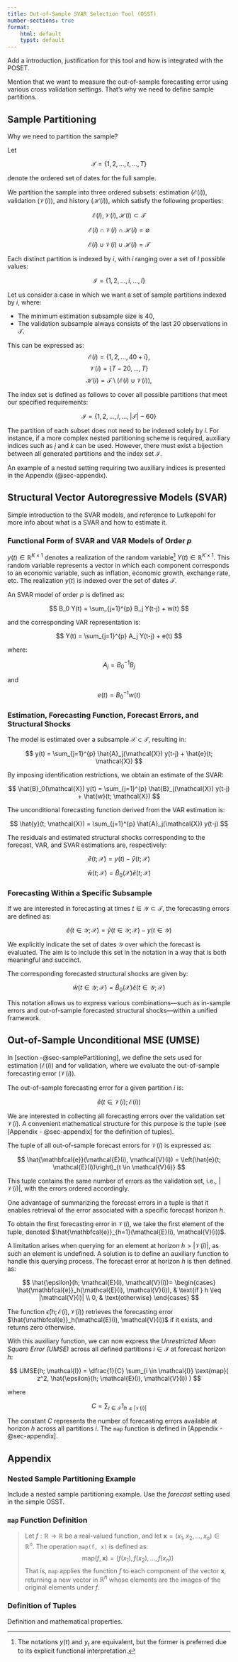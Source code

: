 ```yaml
---
title: Out-of-Sample SVAR Selection Tool (OSST)
number-sections: true
format: 
    html: default
    typst: default
---
```


::: {.callout-warning title="Include"}
Add a introduction, justification for this tool and how is integrated with the POSET.

Mention that we want to measure the out-of-sample forecasting error using various cross validation settings. That's why we need to define sample partitions.
:::

## Sample Partitioning {#sec-samplePartitioning}

::: {.callout-warning title="Include"}
Why we need to partition the sample?
:::

Let

$$
\mathcal{T} = \lbrace 1, 2, \dots, t , \dots, T \rbrace
$$

denote the ordered set of dates for the full sample.

We partition the sample into three ordered subsets: estimation ($\mathcal{E}(i)$), validation ($\mathcal{V}(i)$), and history ($\mathcal{H}(i)$), which satisfy the following properties:

$$
\mathcal{E}(i), \mathcal{V}(i), \mathcal{H}(i) \subset \mathcal{T}
$$

$$
\mathcal{E}(i) \cap \mathcal{V}(i) \cap \mathcal{H}(i) = \emptyset
$$

$$
\mathcal{E}(i) \cup \mathcal{V}(i) \cup \mathcal{H}(i) = \mathcal{T}
$$

Each distinct partition is indexed by $i$, with $i$ ranging over a set of $I$ possible values:

$$
\mathcal{I} =  \lbrace 1, 2, \dots, i, \dots, I \rbrace
$$

::: {.callout-tip title="Example"}
Let us consider a case in which we want a set of sample partitions indexed by $i$, where:

- The minimum estimation subsample size is 40,
- The validation subsample always consists of the last 20 observations in $\mathcal{T}$.

This can be expressed as:
$$
\mathcal{E}(i) = \lbrace 1, 2, \dots, 40 + i\rbrace, 
$$
$$
\mathcal{V}(i) = \lbrace T - 20, \dots, T \rbrace
$$
$$
\mathcal{H}(i) = \mathcal{T} \setminus (\mathcal{E}(i) \cup \mathcal{V}(i)),  
$$

The index set is defined as follows to cover all possible partitions that meet our specified requirements:

$$
\mathcal{I} = \lbrace 1, 2, \dots, i, \dots, |\mathcal{T}| - 60 \rbrace
$$
:::

::: {.callout-note}
The partition of each subset does not need to be indexed solely by $i$. For instance, if a more complex nested partitioning scheme is required, auxiliary indices such as $j$ and $k$ can be used. However, there must exist a bijection between all generated partitions and the index set $\mathcal{I}$.

An example of a nested setting requiring two auxiliary indices is presented in the Appendix (@sec-appendix).
:::

## Structural Vector Autoregressive Models (SVAR) {#sec-svar}

::: {.callout-warning title="Include"}
Simple introduction to the SVAR models, and reference to Lutkepohl for more info about what is a SVAR and how to estimate it.
:::

### Functional Form of SVAR and VAR Models of Order $p$

$y(t) \in \mathbb{R}^{K \times 1}$ denotes a realization of the random variable^[The notations $y(t)$ and $y_t$ are equivalent, but the former is preferred due to its explicit functional interpretation.] $Y(t) \in \mathbb{R}^{K \times 1}$. This random variable represents a vector in which each component corresponds to an economic variable, such as inflation, economic growth, exchange rate, etc. The realization $y(t)$ is indexed over the set of dates $\mathcal{T}$.

An SVAR model of order $p$ is defined as:

$$
B_0 Y(t) = \sum_{j=1}^{p} B_j Y(t-j) + w(t)
$$

and the corresponding VAR representation is:

$$
Y(t) = \sum_{j=1}^{p} A_j Y(t-j) + e(t)
$$

where:

$$
A_j = B_0^{-1} B_j
$$

and

$$
e(t) = B_0^{-1} w(t)
$$

### Estimation, Forecasting Function, Forecast Errors, and Structural Shocks

The model is estimated over a subsample $\mathcal{X} \subset \mathcal{T}$, resulting in:

$$
y(t) = \sum_{j=1}^{p} \hat{A}_j(\mathcal{X}) y(t-j) + \hat{e}(t; \mathcal{X})
$$

By imposing identification restrictions, we obtain an estimate of the SVAR:

$$
\hat{B}_0(\mathcal{X}) y(t) = \sum_{j=1}^{p} 
    \hat{B}_j(\mathcal{X}) y(t-j) + 
    \hat{w}(t; \mathcal{X})
$$


The unconditional forecasting function derived from the VAR estimation is:

$$
\hat{y}(t; \mathcal{X}) = \sum_{j=1}^{p} \hat{A}_j(\mathcal{X}) y(t-j)
$$

The residuals and estimated structural shocks corresponding to the forecast, VAR, and SVAR estimations are, respectively:

$$
\hat{e}(t; \mathcal{X}) = y(t) - \hat{y}(t; \mathcal{X})
$$

$$
\hat{w}(t; \mathcal{X}) = \hat{B}_0(\mathcal{X}) \hat{e}(t; \mathcal{X})
$$

### Forecasting Within a Specific Subsample

If we are interested in forecasting at times $t \in \mathcal{Y} \subset \mathcal{T}$, the forecasting errors are defined as:

$$
\hat{e}(t \in \mathcal{Y}; \mathcal{X}) = \hat{y}(t \in \mathcal{Y}; \mathcal{X}) - y(t \in \mathcal{Y})
$$

We explicitly indicate the set of dates $\mathcal{Y}$ over which the forecast is evaluated. The aim is to include this set in the notation in a way that is both meaningful and succinct.

The corresponding forecasted structural shocks are given by:

$$
\hat{w}(t \in \mathcal{Y}; \mathcal{X}) = \hat{B}_0(\mathcal{X}) \hat{e}(t \in \mathcal{Y}; \mathcal{X}) 
$$

This notation allows us to express various combinations—such as in-sample errors and out-of-sample forecasted structural shocks—within a unified framework.


## Out-of-Sample Unconditional MSE (UMSE) {#sec-umse}

In [section -@sec-samplePartitioning], we define the sets used for estimation ($\mathcal{E}(i)$) and for validation, where we evaluate the out-of-sample forecasting error ($\mathcal{V}(i)$).

The out-of-sample forecasting error for a given partition $i$ is:

$$
\hat{e}(t \in \mathcal{V}(i); \mathcal{E}(i))
$$

We are interested in collecting all forecasting errors over the validation set $\mathcal{V}(i)$. A convenient mathematical structure for this purpose is the tuple (see [Appendix - @sec-appendix] for the definition of tuples).

The tuple of all out-of-sample forecast errors for $\mathcal{V}(i)$ is expressed as:

$$
\hat{\mathbfcal{e}}(\mathcal{E}(i), \mathcal{V}(i)) =
\left(\hat{e}(t; \mathcal{E}(i))\right)_{t \in \mathcal{V}(i)}
$$

This tuple contains the same number of errors as the validation set, i.e., $|\mathcal{V}(i)|$, with the errors ordered accordingly.

One advantage of summarizing the forecast errors in a tuple is that it enables retrieval of the error associated with a specific forecast horizon $h$.

::: {.callout-tip title="Example"}
To obtain the first forecasting error in $\mathcal{V}(i)$, we take the first element of the tuple, denoted $\hat{\mathbfcal{e}}_{h=1}(\mathcal{E}(i), \mathcal{V}(i))$.
:::

A limitation arises when querying for an element at horizon $h > |\mathcal{V}(i)|$, as such an element is undefined. A solution is to define an auxiliary function to handle this querying process. The forecast error at horizon $h$ is then defined as:

$$
\hat{\epsilon}(h; \mathcal{E}(i), \mathcal{V}(i))= \begin{cases}
    \hat{\mathbfcal{e}}_h(\mathcal{E}(i), \mathcal{V}(i)), & \text{if } h \leq |\mathcal{V}(i)| \\
    0, & \text{otherwise}
\end{cases}
$$

The function $\hat{\epsilon}(h; \mathcal{E}(i), \mathcal{V}(i))$ retrieves the forecasting error $\hat{\mathbfcal{e}}_h(\mathcal{E}(i), \mathcal{V}(i))$ if it exists, and returns zero otherwise.

With this auxiliary function, we can now express the *Unrestricted Mean Square Error (UMSE)* across all defined partitions $i \in \mathcal{I}$ at forecast horizon $h$:

$$
UMSE(h; \mathcal{I}) = \dfrac{1}{C} \sum_{i \in \mathcal{I}} 
    \text{map}(
        z^2,
        \hat{\epsilon}(h; \mathcal{E}(i), \mathcal{V}(i))
    )
$$

where

$$
C = \sum_{i \in \mathcal{I}} 1_{h \leq |\mathcal{V}(i)|}
$$

The constant $C$ represents the number of forecasting errors available at horizon $h$ across all partitions $i$. The `map` function is defined in [Appendix - @sec-appendix].

<!--

## Out-of-Sample Conditional MSE (CMSE)

The observed value $y(t)$ can be perfectly recovered by conditioning the out-of-sample forecast on the corresponding structural shock:

$$
y(t \in \mathcal{V}(i)) = \hat{y}(t \in \mathcal{V}(i); \mathcal{E}(i)) + B_0(\mathcal{E}(i))^{-1} \hat{\omega}(t \in \mathcal{V}(i); \mathcal{E}(i))
$$

However, if we replace the out-of-sample forecasted shocks with those calculated in-sample within the validation set, we obtain:

$$
\hat{y}^\star(t \in \mathcal{V}(i); \mathcal{E}(i)) = \hat{y}(t \in \mathcal{V}(i); \mathcal{E}(i)) + B_0(\mathcal{E}(i))^{-1} \hat{w}(t \in \mathcal{V}(i); \mathcal{V}(i))
$$

The conditional forecast error is then the difference between this adjusted forecast and the true value:

$$
\hat{e}^\star(t \in \mathcal{V}(i); \mathcal{E}(i)) = \hat{y}^\star(t \in \mathcal{V}(i); \mathcal{E}(i)) - y(t \in \mathcal{V}(i))
$$
-->

<!--
This simplifies to:

$$
\hat{e}^\star(t \in \mathcal{V}(i); \mathcal{E}(i)) = B_0(\mathcal{E}(i))^{-1} \left(
     \hat{w}(t\in \mathcal{V}(i); \mathcal{V}(i)) - \hat{w}(t \in \mathcal{V}(i); \mathcal{E}(i))
\right)
$$


The tuple of all conditional forecast errors within $\mathcal{V}(i)$ is:

$$
\hat{e}^\star(\mathcal{E}(i), \mathcal{V}(i)) =
\left(\hat{e}^\star(t; \mathcal{E}(i), \mathcal{V}(i))\right)_{t \in \mathcal{V}(i)}
$$

And the forecast error at horizon $h$ is:

$$
\hat{e}^\star(\mathcal{E}(i), \mathcal{V}(i), h) = \begin{cases}
    \hat{e}^\star_h(\mathcal{E}(i), \mathcal{V}(i)), & \text{if } h \leq |\mathcal{V}(i)| \\
    0, & \text{otherwise}
\end{cases}
$$

The conditional mean squared error (CMSE) at horizon $h$ is:

$$
CMSE(h; \mathcal{I}) = \dfrac{1}{C} \sum_{i \in \mathcal{I}} \hat{e}^\star(\mathcal{E}(i), \mathcal{V}(i), h) \circ \hat{e}^\star(\mathcal{E}(i), \mathcal{V}(i), h)
$$

with

$$
C = \sum_{i \in \mathcal{I}} 1_{h \leq |\mathcal{V}(i)|}
$$

## Total Root Mean Square Error (TRMSE)


Using the `map` function, we define:

$$
URMSE(h; \mathcal{I}) = \text{map}(\sqrt{z}, UMSE(h; \mathcal{I}))
$$

$$
CRMSE(h; \mathcal{I}) = \text{map}(\sqrt{z}, CMSE(h; \mathcal{I}))
$$

Finally, the total root mean square error at forecast horizon $h$ is:

$$
TRMSE(h; \mathcal{I}) = URMSE(h; \mathcal{I}) + CRMSE(h; \mathcal{I})
$$
-->
## Appendix {#sec-appendix}

### Nested Sample Partitioning Example

::: {.callout-warning title="Include"}
Include a nested sample partitioning example. Use the *forecast* setting used in the simple OSST. 
:::

### `map` Function Definition
> Let $f: \mathbb{R} \to \mathbb{R}$ be a real-valued function, and let $\mathbf{x} = (x_1, x_2, \dots, x_n) \in \mathbb{R}^n$. The operation `map(f, x)` is defined as:
> $$
> \text{map}(f, \mathbf{x}) = \left(f(x_1), f(x_2), \dots, f(x_n)\right)
> $$
> That is, `map` applies the function $f$ to each component of the vector $\mathbf{x}$, returning a new vector in $\mathbb{R}^n$ whose elements are the images of the original elements under $f$.

### Definition of Tuples

::: {.callout-warning title="Include"}
Definition and mathematical properties.
:::